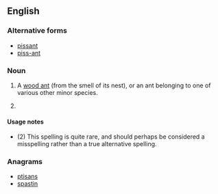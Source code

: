 {{also|pissant|piss-ant}}
==English==

===Alternative forms===
* [[pissant]]
* [[piss-ant]]

===Noun===
{{en-noun}}

# A [[wood ant]] (from the smell of its nest), or an ant belonging to one of various other minor species.
# {{lb|en|rare}} {{alternative spelling of|pissant|lang=en}}

====Usage notes====
* (2) This spelling is quite rare, and should perhaps be considered a misspelling rather than a true alternative spelling.

===Anagrams===
* [[ptisans#English|ptisans]]
* [[spastin#English|spastin]]